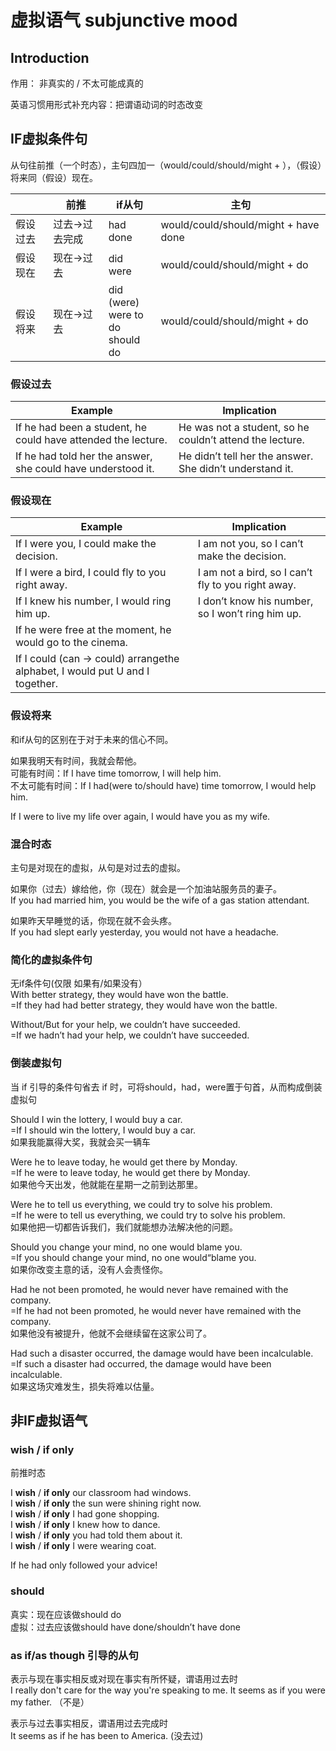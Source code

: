 # 虚拟语气 subjunctive mood


## Introduction

作用： <Hb>非真实的 / 不太可能成真的</Hb>

英语习惯用形式补充内容：把谓语动词的时态改变

## IF虚拟条件句

从句往前推（一个时态），主句四加一（would/could/should/might + ），（假设）将来同（假设）现在。

|     | 前推 |  if从句  |   主句  |
|---|---|---|---|
|   假设过去  | 过去->过去完成 | had done  |   would/could/should/might + <Hb>have done</Hb>  |
|   假设现在  | 现在->过去 | did<br/>were  |   would/could/should/might + <Hb>do</Hb>  |
|   假设将来  | 现在->过去 | did (were)<br/>were to do<br/>should do  | would/could/should/might + <Hb>do</Hb> |

### 假设过去

| Example | Implication |
|--|--|
|If he <Hb>had been</Hb> a student, he <Hb>could have attended</Hb> the lecture.|He was not a student, so he couldn’t attend the lecture.|
|If <Hb>he had told</Hb> her the answer, she <Hb>could have understood</Hb> it.|He didn’t tell her the answer. She didn’t understand it.|


### 假设现在

| Example | Implication |
|--|--|
|If I <Hb>were</Hb> you, I <Hb>could make</Hb> the decision. |I am not you, so I can’t make the decision. |
|If I <Hb>were</Hb> a bird, I <Hb>could fly</Hb> to you right away.|I am not a bird, so I can’t fly to you right away.|
|If I <Hb>knew</Hb> his number, I <Hb>would ring</Hb> him up.|I don’t know his number, so I won’t ring him up.|
|If he <Hb>were</Hb> free at the moment, he <Hb>would go</Hb> to the cinema.||
|If I <Hb>could</Hb> (can -> could)  arrangethe alphabet, I <Hb>would put</Hb> U and I together.||

### 假设将来

<Hb>和if从句的区别在于对于未来的信心不同。</Hb>

如果我明天有时间，我就会帮他。<br/>
可能有时间：If I <Hb>have</Hb> time tomorrow, I <Hb>will</Hb> help him.<br/>
不太可能有时间：If I <Hb>had(were to/should have) time</Hb> tomorrow, I <Hb>would</Hb> help him.<br/>

If I <Hb>were to live</Hb> my life over again, I <Hb>would</Hb> have you as my wife.<br/>

### 混合时态

<Hb>主句是对现在的虚拟，从句是对过去的虚拟。</Hb><br/>

如果你（过去）嫁给他，你（现在）就会是一个加油站服务员的妻子。<br/>
If you <Hb>had married</Hb> him, you <Hb>would</Hb> be the wife of a gas station attendant.<br/>

如果昨天早睡觉的话，你现在就不会头疼。<br/>
If you <Hb>had slept</Hb> early yesterday, you <Hb>would</Hb> not have a headache.<br/>

### 简化的虚拟条件句

无if条件句(仅限 如果有/如果没有）<br/>
With better strategy, they would have won the battle.<br/>
=If they had had better strategy, they would have won the battle.<br/>

Without/But for your help, we couldn’t have succeeded.<br/>
=If we hadn’t had your help, we couldn’t have succeeded.<br/>

### 倒装虚拟句

当 if 引导的条件句省去 if 时，可将should，had，were置于句首，从而构成倒装虚拟句

Should I win the lottery, I would buy a car. <br/>
=If I should win the lottery, I would buy a car. <br/>
如果我能赢得大奖，我就会买一辆车<br/>

Were he to leave today, he would get there by Monday.<br/>
=If he were to leave today, he would get there by Monday. <br/>
如果他今天出发，他就能在星期一之前到达那里。<br/>

Were he to tell us everything, we could try to solve his problem.<br/>
=If he were to tell us everything, we could try to solve his problem. <br/>
如果他把一切都告诉我们，我们就能想办法解决他的问题。<br/>

Should you change your mind, no one would blame you.<br/>
=If you should change your mind, no one would“blame you. <br/>
如果你改变主意的话，没有人会责怪你。<br/>

Had he not been promoted, he would never have remained with the company.<br/>
=If he had not been promoted, he would never have remained with the company. <br/>
如果他没有被提升，他就不会继续留在这家公司了。<br/>

Had such a disaster occurred, the damage would have been incalculable.<br/>
=If such a disaster had occurred, the damage would have been incalculable. <br/>
如果这场灾难发生，损失将难以估量。<br/>

## 非IF虚拟语气

### wish / if only

前推时态

I **wish** / **if only** our classroom <Hb>had</Hb> windows. <br/>
I **wish** / **if only** the sun <Hb>were</Hb> shining right now. <br/>
I **wish** / **if only** I <Hb>had gone</Hb> shopping. <br/>
I **wish** / **if only** I <Hb>knew</Hb> how to dance. <br/>
I **wish** / **if only** you <Hb>had told</Hb> them about it. <br/>
I **wish** / **if only** I <Hb>were</Hb> wearing coat. <br/>

<Hb>If</Hb> he had <Hb>only</Hb> followed your advice!

### should

真实：现在应该做should do<br/>
虚拟：过去应该做should have done/shouldn’t have done

### as if/as though 引导的从句

表示与现在事实相反或对现在事实有所怀疑，谓语用过去时<br/>
I really don't care for the way you're speaking to me. It seems <Hb>as if</Hb> you <Hb>were</Hb> my father. （不是）

表示与<Hb>过去事实</Hb>相反，谓语用过去完成时<br/>
It seems <Hb>as if</Hb> he <Hb>has been</Hb> to America. (没去过)
